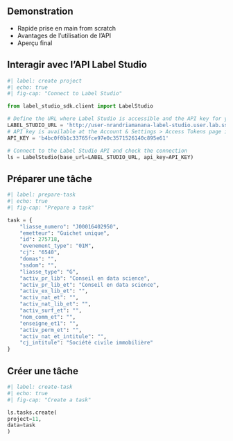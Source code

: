 ## Demonstration
- Rapide prise en main from scratch
- Avantages de l'utilisation de l'API
- Aperçu final

## Interagir avec l'API Label Studio

```python
#| label: create project
#| echo: true
#| fig-cap: "Connect to Label Studio"

from label_studio_sdk.client import LabelStudio

# Define the URL where Label Studio is accessible and the API key for your user account
LABEL_STUDIO_URL = 'http://user-nrandriamanana-label-studio.user.lab.sspcloud.fr'
# API key is available at the Account & Settings > Access Tokens page in Label Studio UI
API_KEY = 'b4bc0f0b1c33765fce97e0c3571526140c895e61'

# Connect to the Label Studio API and check the connection
ls = LabelStudio(base_url=LABEL_STUDIO_URL, api_key=API_KEY)

```


## Préparer une tâche

```python
#| label: prepare-task
#| echo: true
#| fig-cap: "Prepare a task"

task = {
    "liasse_numero": "J00016402950",
    "emetteur": "Guichet unique",
    "id": 275718,
    "evenement_type": "01M",
    "cj": "6540",
    "domas": "",
    "ssdom": "",
    "liasse_type": "G",
    "activ_pr_lib": "Conseil en data science",
    "activ_pr_lib_et": "Conseil en data science",
    "activ_ex_lib_et": "",
    "activ_nat_et": "",
    "activ_nat_lib_et": "",
    "activ_surf_et": "",
    "nom_comm_et": "",
    "enseigne_et1": "",
    "activ_perm_et": "",
    "activ_nat_et_intitule": "",
    "cj_intitule": "Société civile immobilière"
}


```


## Créer une tâche

```python
#| label: create-task
#| echo: true
#| fig-cap: "Create a task"

ls.tasks.create(
project=11,
data=task
)

```